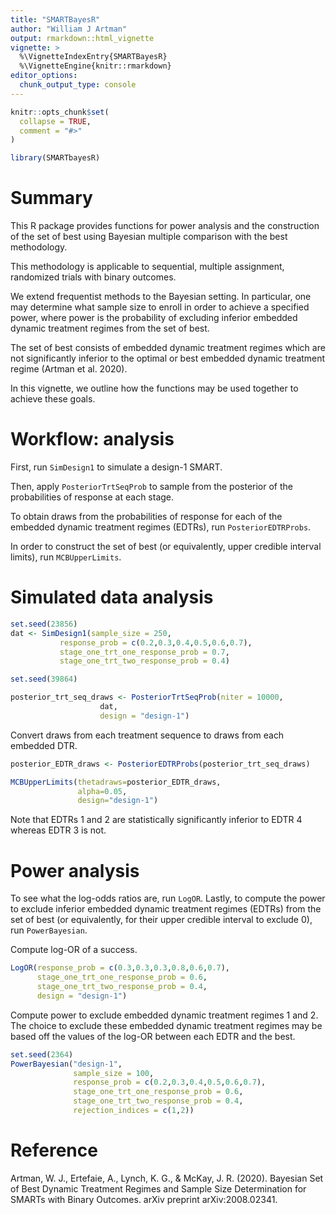 ---
title: "SMARTBayesR"
author: "William J Artman"
output: rmarkdown::html_vignette
vignette: >
  %\VignetteIndexEntry{SMARTBayesR}
  %\VignetteEngine{knitr::rmarkdown}
editor_options: 
  chunk_output_type: console
---

```{r, include = FALSE}
knitr::opts_chunk$set(
  collapse = TRUE,
  comment = "#>"
)
```

```{r setup}
library(SMARTbayesR)
```

# Summary

This R package provides functions for power analysis and the construction of the set of best using Bayesian multiple comparison with the best methodology. 

This methodology is applicable to sequential, multiple assignment, randomized trials with binary outcomes. 

We extend frequentist methods to the Bayesian setting. In particular, one may determine what sample size to enroll in order to achieve a specified power, where power is the probability of excluding inferior embedded dynamic treatment regimes from the set of best. 

The set of best consists of embedded dynamic treatment regimes which are not significantly inferior to the optimal or best embedded dynamic treatment regime (Artman et al. 2020). 


In this vignette, we outline how the functions may be used together to achieve these goals.


# Workflow: analysis

First, run $\texttt{SimDesign1}$ to simulate a design-1 SMART. 

Then, apply $\texttt{PosteriorTrtSeqProb}$ to sample from the posterior of the probabilities of response at each stage.

To obtain draws from the probabilities of response for each of the embedded dynamic treatment regimes (EDTRs), run $\texttt{PosteriorEDTRProbs}$. 

In order to construct the set of best (or equivalently, upper credible interval limits), run $\texttt{MCBUpperLimits}$. 

# Simulated data analysis

```{r}
set.seed(23856)
dat <- SimDesign1(sample_size = 250,
           response_prob = c(0.2,0.3,0.4,0.5,0.6,0.7),
           stage_one_trt_one_response_prob = 0.7,
           stage_one_trt_two_response_prob = 0.4)
```


```{r}
set.seed(39864)

posterior_trt_seq_draws <- PosteriorTrtSeqProb(niter = 10000,
                    dat,
                    design = "design-1")

```


Convert draws from each treatment sequence to draws from each embedded DTR.
```{r}
posterior_EDTR_draws <- PosteriorEDTRProbs(posterior_trt_seq_draws)
```


```{r}
MCBUpperLimits(thetadraws=posterior_EDTR_draws,
               alpha=0.05,
               design="design-1")
```

Note that EDTRs 1 and 2 are statistically significantly inferior to EDTR 4 whereas EDTR 3 is not.


# Power analysis

To see what the log-odds ratios are, run $\texttt{LogOR}$. Lastly, to compute the power to exclude inferior embedded dynamic treatment regimes (EDTRs) from the set of best (or equivalently, for their upper credible interval to exclude 0), run $\texttt{PowerBayesian}$. 


Compute log-OR of a success.

```{r}
LogOR(response_prob = c(0.3,0.3,0.3,0.8,0.6,0.7),
      stage_one_trt_one_response_prob = 0.6,
      stage_one_trt_two_response_prob = 0.4,
      design = "design-1")
```


Compute power to exclude embedded dynamic treatment regimes 1 and 2. The choice to exclude these embedded dynamic treatment regimes may be based off the values of the log-OR between each EDTR and the best.

```{r}
set.seed(2364)
PowerBayesian("design-1",
              sample_size = 100,
              response_prob = c(0.2,0.3,0.4,0.5,0.6,0.7),
              stage_one_trt_one_response_prob = 0.6,
              stage_one_trt_two_response_prob = 0.4,
              rejection_indices = c(1,2))
```



# Reference

Artman, W. J., Ertefaie, A., Lynch, K. G., & McKay, J. R. (2020). Bayesian Set of Best Dynamic Treatment Regimes and Sample Size Determination for SMARTs with Binary Outcomes. arXiv preprint arXiv:2008.02341.
